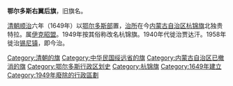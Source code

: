 '''鄂尔多斯右翼后旗'''，旧旗名。

[[清朝|清朝]][[顺治|顺治]]六年（1649年）以[[鄂尔多斯部|鄂尔多斯部]]置，[[治所|治所]]在今[[内蒙古自治区|内蒙古自治区]][[杭锦旗|杭锦旗]]北独贵特拉。属[[伊克昭盟|伊克昭盟]]。1949年按其俗称改名杭锦旗。1940年代徙治贾达汗。1958年徙治[[锡尼镇|锡尼镇]]，即今治。

{{中华民国绥远省行政区划}}
{{内蒙古行政区划小作品}}
{{DEFAULTSORT:E}}
[[Category:清朝的旗|Category:清朝的旗]] 
[[Category:中华民国绥远省的旗|Category:中华民国绥远省的旗]]
[[Category:内蒙古自治区已撤消的旗|Category:内蒙古自治区已撤消的旗]]
[[Category:鄂尔多斯行政区划史|Category:鄂尔多斯行政区划史]]
[[Category:杭锦旗|Category:杭锦旗]]
[[Category:1649年建立|Category:1649年建立]]
[[Category:1949年廢除的行政區劃|Category:1949年廢除的行政區劃]]